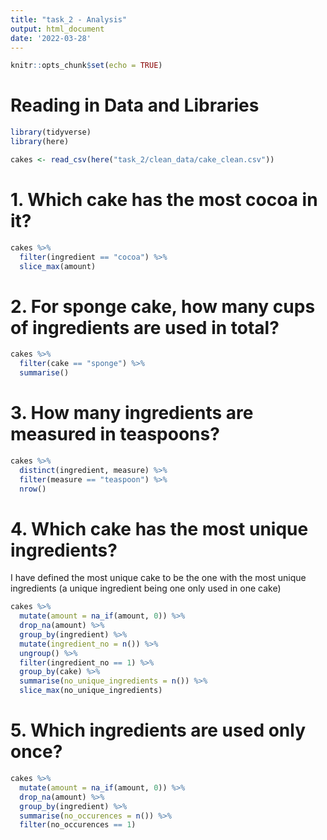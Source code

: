 ```yaml
---
title: "task_2 - Analysis"
output: html_document
date: '2022-03-28'
---
```


```r
knitr::opts_chunk$set(echo = TRUE)
```

# Reading in Data and Libraries

```r
library(tidyverse)
library(here)

cakes <- read_csv(here("task_2/clean_data/cake_clean.csv"))
```

# 1. Which cake has the most cocoa in it?

```r
cakes %>%
  filter(ingredient == "cocoa") %>% 
  slice_max(amount)
```

# 2. For sponge cake, how many cups of ingredients are used in total?

```r
cakes %>% 
  filter(cake == "sponge") %>% 
  summarise()
```

# 3. How many ingredients are measured in teaspoons?

```r
cakes %>% 
  distinct(ingredient, measure) %>% 
  filter(measure == "teaspoon") %>% 
  nrow()
```

# 4. Which cake has the most unique ingredients?

I have defined the most unique cake to be the one with the most unique ingredients
(a unique ingredient being one only used in one cake)

```r
cakes %>% 
  mutate(amount = na_if(amount, 0)) %>% 
  drop_na(amount) %>% 
  group_by(ingredient) %>% 
  mutate(ingredient_no = n()) %>% 
  ungroup() %>% 
  filter(ingredient_no == 1) %>% 
  group_by(cake) %>% 
  summarise(no_unique_ingredients = n()) %>% 
  slice_max(no_unique_ingredients)
```

# 5. Which ingredients are used only once?

```r
cakes %>% 
  mutate(amount = na_if(amount, 0)) %>% 
  drop_na(amount) %>% 
  group_by(ingredient) %>% 
  summarise(no_occurences = n()) %>% 
  filter(no_occurences == 1)
```

